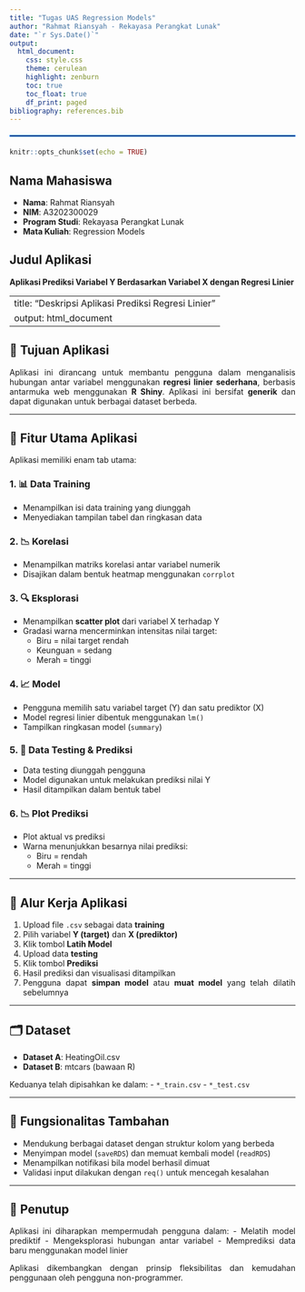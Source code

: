 ```yaml
---
title: "Tugas UAS Regression Models"
author: "Rahmat Riansyah - Rekayasa Perangkat Lunak"
date: "`r Sys.Date()`"
output: 
  html_document:
    css: style.css
    theme: cerulean
    highlight: zenburn
    toc: true
    toc_float: true
    df_print: paged
bibliography: references.bib
---
```


```{=html}
<style>
body{
text-align: justify}
</style>
<hr style="border: 1px solid #007bff; margin: 20px 0;"/>
```
```r
knitr::opts_chunk$set(echo = TRUE)
```


## Nama Mahasiswa

- **Nama**: Rahmat Riansyah
- **NIM**: A3202300029
- **Program Studi**: Rekayasa Perangkat Lunak
- **Mata Kuliah**: Regression Models

## Judul Aplikasi

**Aplikasi Prediksi Variabel Y Berdasarkan Variabel X dengan Regresi Linier**

---
title: "Deskripsi Aplikasi Prediksi Regresi Linier"
output: html_document
---

## 🎯 Tujuan Aplikasi

Aplikasi ini dirancang untuk membantu pengguna dalam menganalisis hubungan antar variabel menggunakan **regresi linier sederhana**, berbasis antarmuka web menggunakan **R Shiny**. Aplikasi ini bersifat **generik** dan dapat digunakan untuk berbagai dataset berbeda.

---

## 🧩 Fitur Utama Aplikasi

Aplikasi memiliki enam tab utama:

### 1. 📊 **Data Training**
- Menampilkan isi data training yang diunggah
- Menyediakan tampilan tabel dan ringkasan data

### 2. 📉 **Korelasi**
- Menampilkan matriks korelasi antar variabel numerik
- Disajikan dalam bentuk heatmap menggunakan `corrplot`

### 3. 🔍 **Eksplorasi**
- Menampilkan **scatter plot** dari variabel X terhadap Y
- Gradasi warna mencerminkan intensitas nilai target:
  - Biru = nilai target rendah
  - Keunguan = sedang
  - Merah = tinggi

### 4. 📈 **Model**
- Pengguna memilih satu variabel target (Y) dan satu prediktor (X)
- Model regresi linier dibentuk menggunakan `lm()`
- Tampilkan ringkasan model (`summary`)

### 5. 🧪 **Data Testing & Prediksi**
- Data testing diunggah pengguna
- Model digunakan untuk melakukan prediksi nilai Y
- Hasil ditampilkan dalam bentuk tabel

### 6. 📉 **Plot Prediksi**
- Plot aktual vs prediksi
- Warna menunjukkan besarnya nilai prediksi:
  - Biru = rendah
  - Merah = tinggi

---

## 🔁 Alur Kerja Aplikasi

1. Upload file `.csv` sebagai data **training**
2. Pilih variabel **Y (target)** dan **X (prediktor)**
3. Klik tombol **Latih Model**
4. Upload data **testing**
5. Klik tombol **Prediksi**
6. Hasil prediksi dan visualisasi ditampilkan
7. Pengguna dapat **simpan model** atau **muat model** yang telah dilatih sebelumnya

---

## 🗂️ Dataset

- **Dataset A**: HeatingOil.csv  
- **Dataset B**: mtcars (bawaan R)

Keduanya telah dipisahkan ke dalam:
- `*_train.csv`
- `*_test.csv`

---

## 💾 Fungsionalitas Tambahan

- Mendukung berbagai dataset dengan struktur kolom yang berbeda
- Menyimpan model (`saveRDS`) dan memuat kembali model (`readRDS`)
- Menampilkan notifikasi bila model berhasil dimuat
- Validasi input dilakukan dengan `req()` untuk mencegah kesalahan

---

## 📝 Penutup

Aplikasi ini diharapkan mempermudah pengguna dalam:
- Melatih model prediktif
- Mengeksplorasi hubungan antar variabel
- Memprediksi data baru menggunakan model linier

Aplikasi dikembangkan dengan prinsip fleksibilitas dan kemudahan penggunaan oleh pengguna non-programmer.

